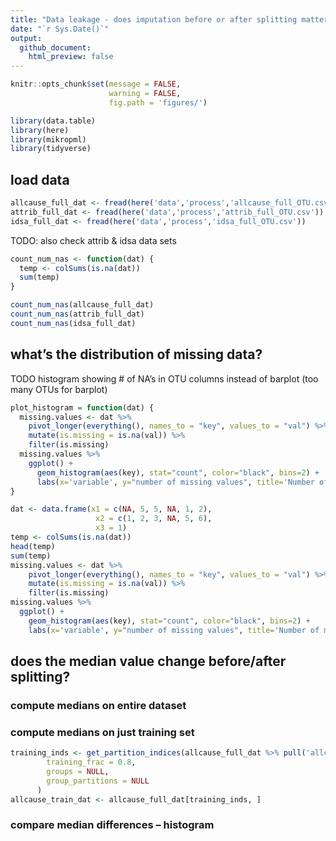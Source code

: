 ```yaml
---
title: "Data leakage - does imputation before or after splitting matter?"
date: "`r Sys.Date()`"
output: 
  github_document:
    html_preview: false
---
```


```r
knitr::opts_chunk$set(message = FALSE,
                      warning = FALSE,
                      fig.path = 'figures/')
```
```r
library(data.table)
library(here)
library(mikropml)
library(tidyverse)
```

## load data

```r
allcause_full_dat <- fread(here('data','process','allcause_full_OTU.csv'))
attrib_full_dat <- fread(here('data','process','attrib_full_OTU.csv'))
idsa_full_dat <- fread(here('data','process','idsa_full_OTU.csv'))
```

TODO: also check attrib & idsa data sets

```r
count_num_nas <- function(dat) {
  temp <- colSums(is.na(dat)) 
  sum(temp)
}
```


```r
count_num_nas(allcause_full_dat)
count_num_nas(attrib_full_dat)
count_num_nas(idsa_full_dat)
```

## what's the distribution of missing data?

TODO histogram showing # of NA's in OTU columns instead of barplot (too many OTUs for barplot)
```r
plot_histogram = function(dat) {
  missing.values <- dat %>%
    pivot_longer(everything(), names_to = "key", values_to = "val") %>%
    mutate(is.missing = is.na(val)) %>% 
    filter(is.missing)
  missing.values %>%
    ggplot() +
      geom_histogram(aes(key), stat="count", color="black", bins=2) +
      labs(x='variable', y="number of missing values", title='Number of missing values')
}
```
```r
dat <- data.frame(x1 = c(NA, 5, 5, NA, 1, 2),
                   x2 = c(1, 2, 3, NA, 5, 6),
                   x3 = 1)
temp <- colSums(is.na(dat)) 
head(temp)
sum(temp)
missing.values <- dat %>%
    pivot_longer(everything(), names_to = "key", values_to = "val") %>%
    mutate(is.missing = is.na(val)) %>% 
    filter(is.missing)
missing.values %>%
  ggplot() +
    geom_histogram(aes(key), stat="count", color="black", bins=2) +
    labs(x='variable', y="number of missing values", title='Number of missing values')
```

## does the median value change before/after splitting?

### compute medians on entire dataset

### compute medians on just training set

```r
training_inds <- get_partition_indices(allcause_full_dat %>% pull('allcause'),
        training_frac = 0.8,
        groups = NULL,
        group_partitions = NULL
      )
allcause_train_dat <- allcause_full_dat[training_inds, ]
```


### compare median differences -- histogram
